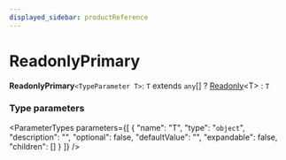 ```yaml
---
displayed_sidebar: productReference
---
```



# ReadonlyPrimary

 **ReadonlyPrimary**`<TypeParameter T>`: `T` extends `any`[] ? [Readonly](Readonly.mdx)&#60;T&#62; : `T`

### Type parameters

<ParameterTypes parameters={[
  {
    "name": "T",
    "type": "`object`",
    "description": "",
    "optional": false,
    "defaultValue": "",
    "expandable": false,
    "children": []
  }
]} />

